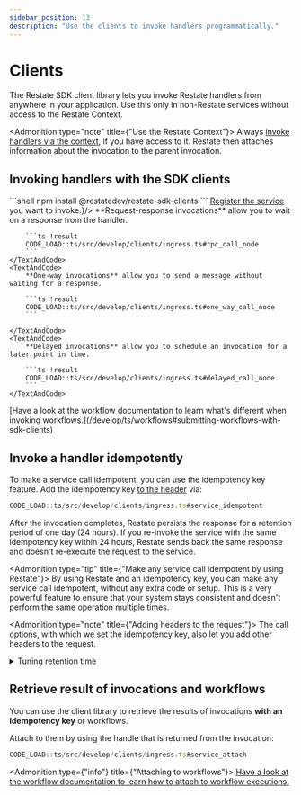 ```yaml
---
sidebar_position: 13
description: "Use the clients to invoke handlers programmatically."
---
```



# Clients

The Restate SDK client library lets you invoke Restate handlers from anywhere in your application.
Use this only in non-Restate services without access to the Restate Context.

<Admonition type="note" title={"Use the Restate Context"}>
Always [invoke handlers via the context](/develop/ts/service-communication), if you have access to it.
Restate then attaches information about the invocation to the parent invocation.
</Admonition>

## Invoking handlers with the SDK clients

<Step stepLabel="1" title="Add the dependency to your project">
    ```shell
    npm install @restatedev/restate-sdk-clients
    ```
</Step>
<Step stepLabel="2" title={<span><a href={"/operate/registration"}>Register the service</a> you want to invoke.</span>}/>
<Step stepLabel="3" title="Connect to Restate and invoke the handler with your preferred semantics">
    <TextAndCode>
         **Request-response invocations** allow you to wait on a response from the handler.

        ```ts !result
        CODE_LOAD::ts/src/develop/clients/ingress.ts#rpc_call_node
        ```
    </TextAndCode>
    <TextAndCode>
        **One-way invocations** allow you to send a message without waiting for a response.

        ```ts !result
        CODE_LOAD::ts/src/develop/clients/ingress.ts#one_way_call_node
        ```

    </TextAndCode>
    <TextAndCode>
        **Delayed invocations** allow you to schedule an invocation for a later point in time.

        ```ts !result
        CODE_LOAD::ts/src/develop/clients/ingress.ts#delayed_call_node
        ```
    </TextAndCode>
</Step>

<Admonition type="info" title="Invoking workflows">
[Have a look at the workflow documentation to learn what's different when invoking workflows.](/develop/ts/workflows#submitting-workflows-with-sdk-clients)
</Admonition>

## Invoke a handler idempotently

To make a service call idempotent, you can use the idempotency key feature.
Add the idempotency key [to the header](https://datatracker.ietf.org/doc/draft-ietf-httpapi-idempotency-key-header/) via:

```typescript
CODE_LOAD::ts/src/develop/clients/ingress.ts#service_idempotent
```

After the invocation completes, Restate persists the response for a retention period of one day (24 hours).
If you re-invoke the service with the same idempotency key within 24 hours, Restate sends back the same response and doesn't re-execute the request to the service.

<Admonition type="tip" title={"Make any service call idempotent by using Restate"}>
    By using Restate and an idempotency key, you can make any service call idempotent, without any extra code or setup.
    This is a very powerful feature to ensure that your system stays consistent and doesn't perform the same operation multiple times.
</Admonition>

<Admonition type="note" title={"Adding headers to the request"}>
    The call options, with which we set the idempotency key, also let you add other headers to the request.
</Admonition>

<details className={"grey-details"}>
    <summary> Tuning retention time</summary>

    You can tune the retention time] on a service-level by using the [Admin API] ([docs](/references/admin-api#tag/service/operation/modify_service)):
    ```shell
    curl -X PATCH localhost:9070/services/MyService \
        -H 'content-type: application/json' \
        -d '{"idempotency_retention": "2days"}'
    ```
    The retention time is in [humantime format](https://docs.rs/humantime/latest/humantime/).

</details>

## Retrieve result of invocations and workflows

You can use the client library to retrieve the results of invocations **with an idempotency key** or workflows.

Attach to them by using the handle that is returned from the invocation:

```typescript
CODE_LOAD::ts/src/develop/clients/ingress.ts#service_attach
```

<Admonition type={"info"} title={"Attaching to workflows"}>
    [Have a look at the workflow documentation to learn how to attach to workflow executions.](/develop/ts/workflows#submitting-workflows-with-sdk-clients)
</Admonition>
